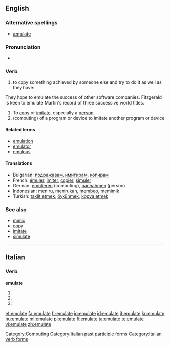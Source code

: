 ==English==

===Alternative spellings===
* [[æmulate]] {{i|archaic}}

===Pronunciation===
* {{IPA|/ˈɛ.mjʉ.leɪt/}}

===Verb===
{{en-verb|emulat|ing}}

# to copy something achieved by someone else and try to do it as well as they have:
They hope to emulate the success of other software companies.
Fitzgerald is keen to emulate Martin's record of three successive world titles.

# To [[copy]] or [[imitate]], especially a [[person]]
# (computing) of a program or device to imitate another program or device

====Related terms====
* [[emulation]]
* [[emulator]]
* [[emulous]]

====Translations====
* Bulgarian: [[подражавам]], [[имитирам]], [[копирам]]
* French: [[émuler]], [[imiter]], [[copier]], [[simuler]]
* German: [[emulieren]] (computing), [[nachahmen]] (person)
* Indonesian: [[tiru|meniru]], [[tiru|menirukan]], [[beo|membeo]], [[mimik|memimik]]
* Turkish: [[taklit etmek]], [[öykünmek]], [[kopya etmek]]

===See also===
* [[mimic]]
* [[copy]]
* [[imitate]]
* [[simulate]]

[[Category:Computing]]

----

==Italian==

===Verb===
'''emulate'''

# {{form of|[[second-person|Second-person]] [[plural]] [[present tense]]|[[emulare#Italian|emulare]]|lang=Italian}}
# {{form of|Second-person plural [[imperative]]|emulare#Italian|emulare|lang=Italian}}
# {{form of|[[feminine|Feminine]] plural|[[emulato]]}}

[[Category:Italian past participle forms]]
[[Category:Italian verb forms]]

[[et:emulate]]
[[fa:emulate]]
[[fr:emulate]]
[[io:emulate]]
[[id:emulate]]
[[it:emulate]]
[[kn:emulate]]
[[hu:emulate]]
[[ml:emulate]]
[[pl:emulate]]
[[fi:emulate]]
[[ta:emulate]]
[[te:emulate]]
[[vi:emulate]]
[[zh:emulate]]